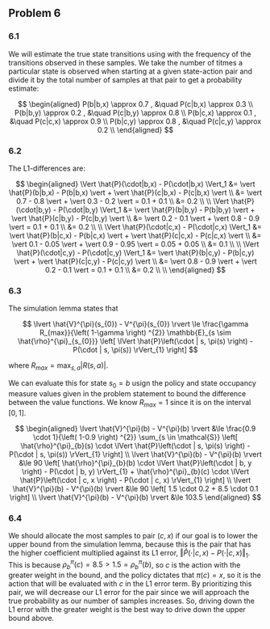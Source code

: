 ## Problem 6

### 6.1

We will estimate the true state transitions using with the frequency of the
transitions observed in these samples. We take the number of titmes a particular
state is observed when starting at a given state-action pair and divide it by
the total number of samples at that pair to get a probability estimate:

$$
\begin{aligned}
P(b|b,x) \approx 0.7 , &\quad P(c|b,x) \approx 0.3 \\
P(b|b,y) \approx 0.2 , &\quad P(c|b,y) \approx 0.8 \\
P(b|c,x) \approx 0.1 , &\quad P(c|c,x) \approx 0.9 \\
P(b|c,y) \approx 0.8 , &\quad P(c|c,y) \approx 0.2 \\
\end{aligned}
$$

### 6.2

The L1-differences are:

$$
\begin{aligned}
\Vert \hat{P}(\cdot|b,x) - P(\cdot|b,x) \Vert_1
&= \vert \hat{P}(b|b,x) - P(b|b,x) \vert + \vert \hat{P}(c|b,x) - P(c|b,x) \vert \\
&= \vert 0.7 - 0.8 \vert + \vert 0.3 - 0.2 \vert = 0.1 + 0.1 \\
&= 0.2 \\
\\
\Vert \hat{P}(\cdot|b,y) - P(\cdot|b,y) \Vert_1
&= \vert \hat{P}(b|b,y) - P(b|b,y) \vert + \vert \hat{P}(c|b,y) - P(c|b,y) \vert \\
&= \vert 0.2 - 0.1 \vert + \vert 0.8 - 0.9 \vert = 0.1 + 0.1 \\
&= 0.2 \\
\\
\Vert \hat{P}(\cdot|c,x) - P(\cdot|c,x) \Vert_1
&= \vert \hat{P}(b|c,x) - P(b|c,x) \vert + \vert \hat{P}(c|c,x) - P(c|c,x) \vert \\
&= \vert 0.1 - 0.05 \vert + \vert 0.9 - 0.95 \vert = 0.05 + 0.05 \\
&= 0.1 \\
\\
\Vert \hat{P}(\cdot|c,y) - P(\cdot|c,y) \Vert_1
&= \vert \hat{P}(b|c,y) - P(b|c,y) \vert + \vert \hat{P}(c|c,y) - P(c|c,y) \vert \\
&= \vert 0.8 - 0.9 \vert + \vert 0.2 - 0.1 \vert  = 0.1 + 0.1 \\
&= 0.2 \\
\\
\end{aligned}
$$

### 6.3

The simulation lemma states that


$$
\lvert \hat{V}^{\pi}(s_{0}) - V^{\pi}(s_{0}) \rvert \le \frac{\gamma R_{max}}{\left( 1-\gamma \right) ^{2}} \mathbb{E}_{s \sim \hat{\rho}^{\pi}_{s_{0}}} \left[ \lVert \hat{P}\left(\cdot | s, \pi(s) \right) - P(\cdot | s, \pi(s)) \rVert_{1}  \right]
$$

where $R_{max} = \max_{s,a} \lvert R(s,a) \rvert$.

We can evaluate this for state $s_{0} = b$ usign the policy and state occupancy measure values given in the problem statement to bound the difference between the value functions. We know $R_{max} = 1$ since it is on the interval $[0, 1]$.

$$
\begin{aligned}
\lvert \hat{V}^{\pi}(b) - V^{\pi}(b) \rvert &\le \frac{0.9 \cdot 1}{\left( 1-0.9 \right) ^{2}} \sum_{s \in \mathcal{S}} \left[ \hat{\rho}^{\pi}_{b}(s) \cdot \lVert \hat{P}\left(\cdot | s, \pi(s) \right) - P(\cdot | s, \pi(s)) \rVert_{1}  \right] \\
\lvert \hat{V}^{\pi}(b) - V^{\pi}(b) \rvert &\le 90 \left[ \hat{\rho}^{\pi}_{b}(b) \cdot \lVert \hat{P}\left(\cdot | b, y \right) - P(\cdot | b, y) \rVert_{1} + \hat{\rho}^{\pi}_{b}(c) \cdot \lVert \hat{P}\left(\cdot | c, x \right) - P(\cdot | c, x) \rVert_{1} \right] \\
\lvert \hat{V}^{\pi}(b) - V^{\pi}(b) \rvert &\le 90 \left[ 1.5 \cdot 0.2 + 8.5 \cdot 0.1 \right] \\
\lvert \hat{V}^{\pi}(b) - V^{\pi}(b) \rvert &\le 103.5
\end{aligned}
$$

### 6.4

We should allocate the most samples to pair $(c, x)$ if our goal is to lower the upper bound from the simulation lemma, because this is the pair that has the higher coefficient multiplied against its L1 error, $\Vert \hat{P}(\cdot|c,x) - P(\cdot|c,x) \Vert_1$. This is because $\rho_{b}^{\pi}(c) = 8.5 > 1.5 = \rho_{b}^{\pi}(b)$, so $c$ is the action with the greater weight in the bound, and the policy dictates that $\pi(c)=x$, so it is the action that will be evaluated with $c$ in the L1 error term. By prioritizing this pair, we will decrease our L1 error for the pair since we will approach the true probability as our number of samples increases. So, driving down the L1 error with the greater weight is the best way to drive down the upper bound above.

